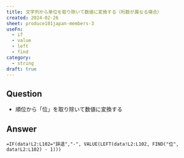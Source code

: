 ```yaml
---
title: 文字列から単位を取り除いて数値に変換する（桁数が異なる場合）
created: 2024-02-26
sheet: produce101japan-members-3
useFn:
  - if
  - value
  - left
  - find
category:
  - string
draft: true
---
```


## Question

- 順位から「位」を取り除いて数値に変換する

## Answer

```
=IF(data!L2:L102="辞退","-", VALUE(LEFT(data!L2:L102, FIND("位", data!L2:L102) - 1)))
```

